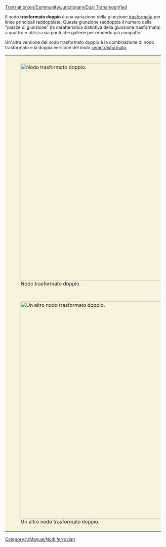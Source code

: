 [[Translation:en/Community/Junctionary/Dual Transmogrified]]

{{it/Community/Nodo/Nodi ferroviari}}
{{it/Community/Nodo/Requisiti nodo|Elevato|4|1|1|2.5|1|1|1|1|0|0|3||i treni guasti bloccano solo una linea.|
* Può gestire una grande quantità di traffico.
}}

Il nodo '''trasformato doppio''' è una variazione della giunzione [[it/Community/Junctionary/Trasformato|trasformata]] per linee principali raddoppiate. Questa giunzione raddoppia il numero delle "piazze di giunzione" (la caratteristica distintiva della giunzione trasformata) a quattro e utilizza sia ponti che gallerie per renderlo più compatto.

Un'altra versione del nodo trasformato doppio è la combinazione di nodo trasformato e la doppia versione del nodo [[it/Community/Junctionary/Semi trasformato|semi trasformato]].

{|style="border: 0px; margin: 5px auto 25px auto; Border-collapse: separate" cellspacing="10"
|style="padding: 10px 10px 5px; 10px; background-color: #F5F5DC;"|[[File:en/Community/Junctionary/Dual Transmog Junction.png|center|thumb|700px|Nodo trasformato doppio.]]
|-
|style="padding: 10px 10px 5px; 10px; background-color: #F5F5DC;"|[[File:en/Community/Junctionary/Dual Transmog Junction 2.png|center|thumb|700px|Un altro nodo trasformato doppio.]]
|}

[[Category:it/Manual/Nodi ferroviari]]